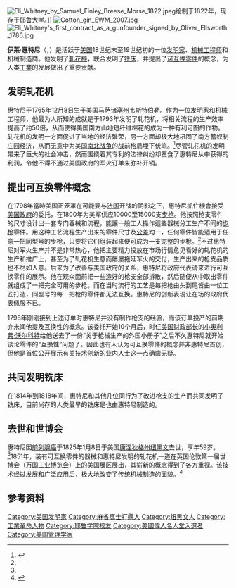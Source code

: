 [[File:Eli_Whitney_by_Samuel_Finley_Breese_Morse_1822.jpeg|thumb]]绘制于1822年，现存于[[耶鲁大学|耶鲁大学]]。]]
[[File:Cotton_gin_EWM_2007.jpg|thumb]]
[[File:Eli_Whitney's_first_contract_as_a_gunfounder_signed_by_Oliver_Ellsworth_1786.jpg|thumb]]

'''伊莱·惠特尼'''（'''{{lang|en|Eli Whitney}}'''，{{bd|1765年|12月8日|1825年|1月8日}}）是活跃于[[美国|美国]]18世纪末至19世纪初的一位[[发明家|发明家]]、[[机械工程师|机械工程师]]和机械制造商。他发明了[[軋花機|軋花機]]，联合发明了[[铣床|铣床]]，并提出了[[可互换零件|可互换零件]]的概念，为人类[[工業|工業]]的发展做出了重要贡献。

== 发明轧花机 ==

{{main|轧花机}}

惠特尼于1765年12月8日生于[[美国|美国]][[马萨诸塞州|马萨诸塞州]][[韦斯特伯勒|韦斯特伯勒]]。作为一位发明家和机械工程师，他最为人所知的成就是于1793年发明了轧花机，将相关流程的生产效率提高了约50倍，从而使得美国南方山地短纤维棉花的成为一种有利可图的作物。轧花机的发明一方面促进了当地的经济繁荣，另一方面却极大地巩固了南方蓄奴制庄园经济，从而无意中为美国[[南北战争|南北战争]]的战前格局埋下伏笔。<ref name="BE">{{cite encyclopedia | title=Eli Whitney | encyclopedia=Britannica Pocket Encyclopedia | accessdate=2012-02-26}}</ref>尽管轧花机的发明带来了巨大的社会冲击，然而围绕着其专利的法律纠纷却蚕食了惠特尼从中获得的利润，令他不得不通过美国政府的军火订单来弥补开销。

== 提出可互换零件概念 ==

{{main|可互换零件}}

在1798年當時美国正笼罩在可能要与[[法国|法国]]开战的阴影之下，惠特尼抓住機會接受[[美国政府|美国政府]]的委托，在1800年为美军供应10000至15000支[[步枪|步枪]]。他按照枪支零件的尺寸设计出一套专门器械和流程，能讓一般工人操作這些器械分工生产不同的[[步枪|步枪]]零件。用这种工艺流程生产出来的零件尺寸及[[公差|公差]]均一，任何零件皆能适用于任意一把同型号的步枪，只要将它们组装起来便可成为一支完整的步枪。<ref name="BE"/>不过惠特尼对军火生产并不是非常热心，他把主要精力投放在市场行情愈见看好的轧花机的生产和推广上，甚至为了轧花机生意而屡屡拖延军火的交付，生产出来的枪支品质也不尽如人意。后来为了改善与美国政府的关系，惠特尼将政府代表请来进行可互换零件的展示。他在观众面前把一些造好的枪支全部拆散，然后随便从中取出零件就组成了一把完全可用的步枪。而在当时流行的工艺是每把枪由头到尾皆由一位工匠打造，同型号的每一把枪的零件都无法互换。惠特尼的创新表現让在场的政府代表佩服不已。

1798年刚刚接到上述订单时惠特尼并没有制作枪支的经验，而该订单投产的前期亦未闻他提及互换性的概念。该委托开始10个月后，时任[[美国财政部长|美国财政部长]]的[[小奥利弗·沃尔科特|小奥利弗·沃尔科特]]给他送去了一份“关于枪械生产的外国小册子”之后不久惠特尼就开始谈论零件的“互换性”问题了。因此也有人认为可互换零件的概念并非惠特尼首创，但他是首位公开展示有关技术创新的业内人士这一点确凿无疑。

== 共同发明铣床 ==

{{main|铣床}}

在1814年到1818年间，惠特尼和其他几位同行为了改进枪支的生产而共同发明了铣床，目前尚存的人类最早的铣床是也由惠特尼制造的。

== 去世和世博会 ==

惠特尼因[[前列腺癌|前列腺癌]]于1825年1月8日于美国[[康涅狄格州|康涅狄格州]][[纽黑文|纽黑文]]去世，享年59岁。<ref name="BE"/>1851年，装有可互换零件的器械和惠特尼发明的轧花机一道在英国伦敦第一届世博会（[[万国工业博览会|万国工业博览会]]）上的美国展区展出，其崭新的概念得到了各方重视。该技术经过发展和广泛应用后，极大地改变了传统机械制造的面貌。<ref name="TNE">{{cite book | title=Traditions & Encounters, A Global Perspective on the Past, 3e | year=2003 | pages=825, 826}}</ref>

== 参考资料 ==
<references/>
{{美国伟人名人堂}}
{{Authority control}}
[[Category:美国发明家|Category:美国发明家]]
[[Category:麻省窩士打縣人|Category:麻省窩士打縣人]]
[[Category:纽黑文人|Category:纽黑文人]]
[[Category:工業革命人物|Category:工業革命人物]]
[[Category:耶鲁学院校友|Category:耶鲁学院校友]]
[[Category:美國偉人名人堂入選者|Category:美國偉人名人堂入選者]]
[[Category:美国管理学家|Category:美国管理学家]]